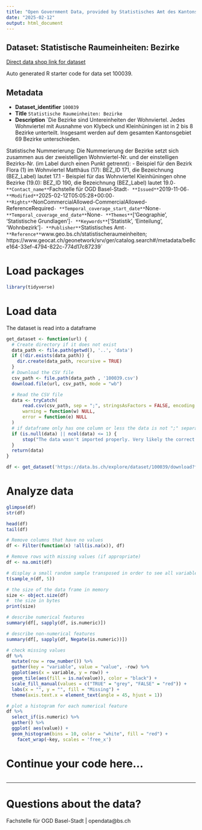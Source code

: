 ```yaml
---
title: "Open Government Data, provided by Statistisches Amt des Kantons Basel-Stadt - Fachstelle OGD"
date: "2025-02-12"
output: html_document
---
```


## Dataset: Statistische Raumeinheiten: Bezirke

[Direct data shop link for dataset](https://data.bs.ch/explore/dataset/100039)

Auto generated R starter code for data set 100039.

## Metadata

- **Dataset_identifier** `100039`
- **Title** `Statistische Raumeinheiten: Bezirke`
- **Description** `Die Bezirke sind Untereinheiten der Wohnviertel. Jedes Wohnviertel mit Ausnahme von Klybeck und Kleinhüningen ist in 2 bis 8 Bezirke unterteilt. Insgesamt werden auf dem gesamten Kantonsgebiet 69 Bezirke unterschieden.

Statistische Nummerierung:
Die Nummerierung der Bezirke setzt sich zusammen aus der zweistelligen Wohnviertel-Nr. und der einstelligen Bezirks-Nr. (im Label durch einen Punkt getrennt):
- Beispiel für den Bezirk Flora (1) im Wohnviertel Matthäus (17): BEZ_ID 171, die Bezeichnung (BEZ_Label) lautet 17.1
- Beispiel für das Wohnviertel Kleinhüningen ohne Bezirke (19.0): BEZ_ID 190, die Bezeichnung (BEZ_Label) lautet 19.0`
- **Contact_name** `Fachstelle für OGD Basel-Stadt`
- **Issued** `2019-11-06`
- **Modified** `2025-02-12T05:05:28+00:00`
- **Rights** `NonCommercialAllowed-CommercialAllowed-ReferenceRequired`
- **Temporal_coverage_start_date** `None`
- **Temporal_coverage_end_date** `None`
- **Themes** `['Geographie', 'Statistische Grundlagen']`
- **Keywords** `['Statistik', 'Einteilung', 'Wohnbezirk']`
- **Publisher** `Statistisches Amt`
- **Reference** `www.geo.bs.ch/statistischeraumeinheiten; https://www.geocat.ch/geonetwork/srv/ger/catalog.search#/metadata/be8ce164-33ef-4794-822c-774d17c87239`


# Load packages

```r

library(tidyverse)
```

# Load data

The dataset is read into a dataframe

```r
get_dataset <- function(url) {
  # Create directory if it does not exist
  data_path <- file.path(getwd(), '..', 'data')
  if (!dir.exists(data_path)) {
    dir.create(data_path, recursive = TRUE)
  }
  # Download the CSV file
  csv_path <- file.path(data_path , '100039.csv')
  download.file(url, csv_path, mode = "wb")

  # Read the CSV file
  data <- tryCatch(
      read.csv(csv_path, sep = ";", stringsAsFactors = FALSE, encoding = "UTF-8"),
      warning = function(w) NULL,
      error = function(e) NULL
  )
  # if dataframe only has one column or less the data is not ";" separated
  if (is.null(data) || ncol(data) <= 1) {
      stop("The data wasn't imported properly. Very likely the correct separator couldn't be found.\nPlease check the dataset manually and adjust the code.")
  }
  return(data)
}
```

```r

df <- get_dataset('https://data.bs.ch/explore/dataset/100039/download?format=csv&timezone=Europe%2FZurich')

```

# Analyze data

```r

glimpse(df)
str(df)

head(df)
tail(df)

```

```r
# Remove columns that have no values
df <- Filter(function(x) !all(is.na(x)), df)

# Remove rows with missing values (if appropriate)
df <- na.omit(df)
```

```r
# display a small random sample transposed in order to see all variables
t(sample_n(df, 5))
```

```r
# the size of the data frame in memory
size <- object.size(df)
#  the size in bytes
print(size)
```

```r
# describe numerical features
summary(df[, sapply(df, is.numeric)])
```

```r
# describe non-numerical features
summary(df[, sapply(df, Negate(is.numeric))])
```

```r
# check missing values
df %>%
  mutate(row = row_number()) %>%
  gather(key = "variable", value = "value", -row) %>%
  ggplot(aes(x = variable, y = row)) +
  geom_tile(aes(fill = is.na(value)), color = "black") +
  scale_fill_manual(values = c("TRUE" = "grey", "FALSE" = "red")) +
  labs(x = "", y = "", fill = "Missing") +
  theme(axis.text.x = element_text(angle = 45, hjust = 1))
```

```r
# plot a histogram for each numerical feature
df %>%
  select_if(is.numeric) %>%
  gather() %>%
  ggplot( aes(value)) +
  geom_histogram(bins = 10, color = "white", fill = "red") +
    facet_wrap(~key, scales = 'free_x')
```

# Continue your code here...

```r

```
------------------------------------------------------------------------

# Questions about the data?

Fachstelle für OGD Basel-Stadt | opendata@bs.ch
